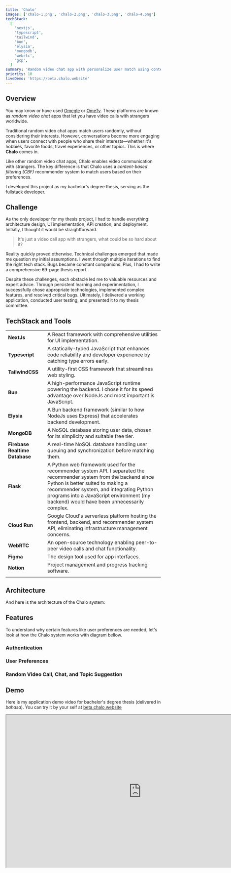```yaml
---
title: 'Chalo'
images: ['chalo-1.png', 'chalo-2.png', 'chalo-3.png', 'chalo-4.png']
techStack:
  [
    'nextjs',
    'typescript',
    'tailwind',
    'bun',
    'elysia',
    'mongodb',
    'webrtc',
    'gcp',
  ]
summary: 'Random video chat app with personalize user match using content-based filtering recommender system'
priority: 10
liveDemo: 'https://beta.chalo.website'
---
```


## Overview

You may know or have used [Omegle](https://www.omegle.com/) or [OmeTv](https://ome.tv/). These platforms are known as _random video chat_ apps that let you have video calls with strangers worldwide.

Traditional random video chat apps match users randomly, without considering their interests. However, conversations become more engaging when users connect with people who share their interests—whether it's hobbies, favorite foods, travel experiences, or other topics. This is where **Chalo** comes in.

Like other random video chat apps, Chalo enables video communication with strangers. The key difference is that Chalo uses a _content-based filtering (CBF)_ recommender system to match users based on their preferences.

I developed this project as my bachelor's degree thesis, serving as the fullstack developer.

## Challenge

As the only developer for my thesis project, I had to handle everything: architecture design, UI implementation, API creation, and deployment. Initially, I thought it would be straightforward.

> It's just a video call app with strangers, what could be so hard about it?

Reality quickly proved otherwise. Technical challenges emerged that made me question my initial assumptions. I went through multiple iterations to find the right tech stack. Bugs became constant companions. Plus, I had to write a comprehensive 69-page thesis report.

Despite these challenges, each obstacle led me to valuable resources and expert advice. Through persistent learning and experimentation, I successfully chose appropriate technologies, implemented complex features, and resolved critical bugs. Ultimately, I delivered a working application, conducted user testing, and presented it to my thesis committee.

## TechStack and Tools

<div className='flex gap-3 flex-wrap'>
  <TechStackToolTip techStack='nextjs' className='size-10' />
  <TechStackToolTip techStack='typescript' className='size-10' />
  <TechStackToolTip techStack='tailwind' className='size-10' />
  <TechStackToolTip techStack='bun' className='size-10' />
  <TechStackToolTip techStack='elysia' className='size-10' />
  <TechStackToolTip techStack='mongodb' className='size-10' />
  <TechStackToolTip techStack='webrtc' className='size-10' />
  <TechStackToolTip techStack='flask' className='size-10' />
  <TechStackToolTip techStack='gcp' className='size-10' />
  <TechStackToolTip techStack='figma' className='size-10' />
  <TechStackToolTip techStack='notion' className='size-10' />
</div>

|                                |                                                                                                                                                                                                                                                                                                 |
| ------------------------------ | ----------------------------------------------------------------------------------------------------------------------------------------------------------------------------------------------------------------------------------------------------------------------------------------------- |
| **NextJs**                     | A React framework with comprehensive utilities for UI implementation.                                                                                                                                                                                                                           |
| **Typescript**                 | A statically-typed JavaScript that enhances code reliability and developer experience by catching type errors early.                                                                                                                                                                            |
| **TailwindCSS**                | A utility-first CSS framework that streamlines web styling.                                                                                                                                                                                                                                     |
| **Bun**                        | A high-performance JavaScript runtime powering the backend. I chose it for its speed advantage over NodeJs and most important is JavaScript.                                                                                                                                                    |
| **Elysia**                     | A Bun backend framework (similar to how NodeJs uses Express) that accelerates backend development.                                                                                                                                                                                              |
| **MongoDB**                    | A NoSQL database storing user data, chosen for its simplicity and suitable free tier.                                                                                                                                                                                                           |
| **Firebase Realtime Database** | A real-time NoSQL database handling user queuing and synchronization before matching them.                                                                                                                                                                                                      |
| **Flask**                      | A Python web framework used for the recommender system API. I separated the recommender system from the backend since Python is better suited to making a recommender system, and integrating Python programs into a JavaScript environment (my backend) would have been unnecessarily complex. |
| **Cloud Run**                  | Google Cloud's serverless platform hosting the frontend, backend, and recommender system API, eliminating infrastructure management concerns.                                                                                                                                                   |
| **WebRTC**                     | An open-source technology enabling peer-to-peer video calls and chat functionality.                                                                                                                                                                                                             |
| **Figma**                      | The design tool used for app interfaces.                                                                                                                                                                                                                                                        |
| **Notion**                     | Project management and progress tracking software.                                                                                                                                                                                                                                              |
|                                |

## Architecture

And here is the architecture of the Chalo system:

<ImageCard
  title='Chalo Architecture'
  className='bg-black p-1 sm:p-2'
  width={511}
  height={681}
  sizes='(min-width: 780px) 491px, (min-width: 640px) calc(68.33vw - 24px), (min-width: 600px) calc(5vw + 472px), 85.71vw'
  src='/images/projects/chalo-architecture.png'
/>

## Features

To understand why certain features like user preferences are needed, let's look at how the Chalo system works with diagram bellow.

<ImageCard
  title='Chalo user flow'
  className='bg-black p-1 sm:p-2'
  width={461}
  height={471}
  sizes='(min-width: 780px) 444px, (min-width: 640px) calc(29.17vw + 223px), (min-width: 540px) 453px, 86.82vw'
  src='/images/projects/chalo-user-flow.png'
/>

### Authentication

<div className='space-y-2'>
  <VideoCard
    title='Sing up, email verification'
    src='/videos/projects/chalo-register.mp4'
  />
  <VideoCard
    title='Sign in with email and password'
    src='/videos/projects/chalo-signin.mp4'
  />
  <VideoCard
    title='Sign in with Google'
    src='/videos/projects/chalo-signin_google.mp4'
  />
</div>

### User Preferences

<div className='space-y-2'>
  <VideoCard
    title='Adding preferences'
    src='/videos/projects/chalo-preferences_form.mp4'
  />
  <VideoCard
    title='Updating preferences'
    src='/videos/projects/chalo-update_preferences.mp4'
  />
</div>

### Random Video Call, Chat, and Topic Suggestion

<VideoCard
  title='Matching, Video call, Chat, Topic suggestion'
  src='/videos/projects/chalo-rvc-chat-topic_suggestion.mp4'
/>

## Demo

Here is my application demo video for bachelor's degree thesis (delivered in _bahasa_). You can try it by your self at [beta.chalo.website](https://beta.chalo.website)

<div className='w-full aspect-video border-2 border-black rounded-lg overflow-hidden'>
  <iframe
    loading='lazy'
    width='876'
    height='495'
    src='https://www.youtube.com/embed/ZWLucDBZugY?si=VEuF6z2liKLAuaZF'
    title='Chalo App Demo'
    allow='accelerometer; autoplay; clipboard-write; encrypted-media; gyroscope; picture-in-picture; web-share'
    referrerPolicy='strict-origin-when-cross-origin'
    allowFullScreen
    className='w-full h-full'
  />
</div>
